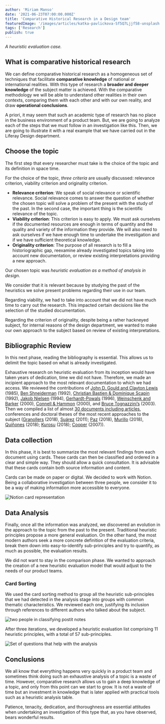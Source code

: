 ```yaml
---
author: 'Miriam Manso'
date: '2021-06-23T07:00:00.000Z'
title: 'Comparative Historical Research in a Design team'
featuredImage: '/images/articles/katka-pavlickova-Sf5Q7Ljjf58-unsplash.jpg'
tags: ['Research']
publish: true
---
```



_A heuristic evaluation case._

## What is comparative historical research

We can define comparative historical research as a homogeneous set of techniques that facilitate **comparative knowledge** of national or international realities. With this type of research a **broader and deeper knowledge** of the subject matter is achieved. With the comparative methodology we will be able to understand other realities in their own contexts, comparing them with each other and with our own reality, and draw **operational conclusions**.

A priori, it may seem that such an academic type of research has no place in the business environment of a product team. But, we are going to analyze each of the steps that we must follow in an investigation like this. Then, we are going to illustrate it with a real example that we have carried out in the Liferay Design department.

## Choose the topic

The first step that every researcher must take is the choice of the topic and its definition in space time.

For the choice of the topic, *three criteria* are usually discussed: relevance criterion, viability criterion and originality criterion.


* **Relevance criterion**: We speak of social relevance or scientific relevance. Social relevance comes to answer the question of whether the chosen topic will solve a problem of the present with the study of the past. In the second case, the important thing is the scientific relevance of the topic.
* **Viability criterion**: This criterion is easy to apply. We must ask ourselves if the documented resources are enough in terms of quantity and the quality and variety of the information they provide. We will also need to  ask ourselves if we have enough time to undertake the investigation and if we have sufficient theoretical knowledge.
* **Originality criterion**: The purpose of all research is to fill a historiographic gap, reexamine already investigated topics taking into account new documentation, or review existing interpretations providing a new approach.

Our chosen topic was *heuristic evaluation as a method of analysis in design*.

We consider that it is relevant because by studying the past of the heuristics we solve present problems regarding their use in our team.

Regarding viability, we had to take into account that we did not have much time to carry out the research. This impacted certain decisions like the selection of the studied documentation.

Regarding the criterion of originality, despite being a rather hackneyed subject, for internal reasons of the design department, we wanted to make our own approach to the subject based on review of existing interpretations.


## Bibliographic Review

In this next phase, reading the bibliography is essential. This allows us to delimit the topic based on what is already investigated.

Exhaustive research on heuristic evaluation from its inception would have taken years of dedication, time we did not have. Therefore, we made an incipient approach to the most relevant documentation to which we had access. We reviewed the contributions of [John D. Gould and Clayton Lewis](http://citeseerx.ist.psu.edu/viewdoc/download?doi=10.1.1.84.8860&rep=rep1&type=pdf) (1985), [Ben Shneiderman](http://www.cs.umd.edu/~ben/goldenrules.html?utm_source=blog.intellyo&utm_medium=referral&utm_campaign=Heuristic%20Analysis%20UX%20in%20the%20design%20process&utm_content=text&utm_term=Eight%20Golden%20Rules%20of%20Interface%20Design) (1992), [Christian Bastien & Dominique Scapin](https://hal.inria.fr/inria-00070012/document) (1992), [Jakob Nielsen](https://www.nngroup.com/articles/ten-usability-heuristics/) (1994), [Gerhardt-Powals]() (1996), [Weinschenk and Barker](https://measuringu.com/he-cw/) (2000), [Connell & Hammon](http://www0.cs.ucl.ac.uk/staff/i.connell/DocsPDF/PrinciplesSet.pdf) (2000), and [Bruce Tognazzini’s](https://asktog.com/atc/principles-of-interaction-design/) (2003). 
Then we compiled a list of almost [30 documents including articles](https://docs.google.com/spreadsheets/d/1ra2S8XahDR4LNGeUyknEbzOhwlLryzi8mEJON2TG8Z8/edit?usp=sharing), conferences and doctoral theses of the most recent approaches to the subject ([Granollers](https://drive.google.com/file/d/1ys6o9aFSQz4clVcClqd5Y5cSkqKxOYKe/view) (2018), [Suárez](https://www.researchgate.net/publication/233856298_Sirius_A_heuristic-based_framework_for_measuring_web_usability_adapted_to_the_type_of_website) (2011); [Paz](https://drive.google.com/file/d/1f5iVwNNV1DdxtamLpDxpzwhPkeyjv_6p/view?usp=sharing) (2018), [Murillo](https://drive.google.com/file/d/1j9x5YrYQ4o1O9glpCg-zEsNA46FMajBa/view?usp=sharing) (2018), [Quiñones](https://drive.google.com/file/d/1_zy3CWCM8fDeN20yE6e1QKisXe3RGp0i/view?usp=sharing) (2018); [Kurosu](https://www.semanticscholar.org/paper/Categorical-inspection-method-structured-heuristic-Kurosu-Matsuura/354417d28806d1f86223842817e9fb17435caa97) (2018); [Cooper](https://docs.google.com/document/d/1n2Kgv7nPcmf77t8g6EudafXNVo9eMjJBt6pR1GqD3PE/edit?usp=sharing) (2007)). 

## Data collection

In this phase, it is best to summarize the most relevant findings from each document using cards. These cards can then be classified and ordered in a clear and simple way. They should allow a quick consultation. It is advisable that these cards contain both source information and content.

Cards can be made on paper or digital. We decided to work with Notion. Being a collaborative investigation between three people, we consider it to be a way of making information more accessible to everyone.

![Notion card representation](/card2.png)

## Data Analysis

Finally, once all the information was analyzed, we discovered an evolution in the approach to the topic from the past to the present. Traditional heuristic principles propose a more general evaluation. On the other hand, the most modern authors seek a more concrete definition of the evaluation criteria, break them down into easy-to-identify sub-principles and try to quantify, as much as possible, the evaluation results.

We did not want to stay in the comparison phase. We wanted to approach the creation of a new heuristic evaluation model that would adjust to the needs of our product teams.


### Card Sorting

We used the card sorting method to group all the heuristic sub-principles that we had detected in the analysis stage into groups with common thematic characteristics. We reviewed each one, justifying its inclusion through references to different authors who talked about the subject.

![two people in classifying postit notes](/whiteboard.png)

After three iterations, we developed a heuristic evaluation list comprising 11 heuristic principles, with a total of 57 sub-principles.

![Set of questions that help with the analysis](/questions.jpg)


## Conclusions

We all know that everything happens very quickly in a product team and sometimes think doing such an exhaustive analysis of a topic is a waste of time. However, comparative research allows us to gain a deep knowledge of a topic, and only from this point can we start to grow. It is not a waste of time but an investment in knowledge that is later applied with practical tools such as a heuristic analysis table.

Patience, tenacity, dedication, and thoroughness are essential attitudes when undertaking an investigation of this type that, as you have observed, bears wonderful results.

